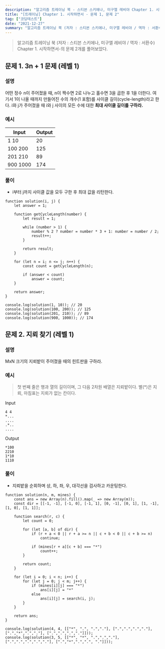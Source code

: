 ```yaml
---
description: "알고리즘 트레이닝 북 - 스티븐 스키에나, 미구엘 레비야 Chapter 1. 시작하면서, 문제 1번과 문제 2번 풀이"
title: "[트레이닝] Chapter 1. 시작하면서 - 문제 1, 문제 2"
tag: ["코딩테스트"]
date: "2021-12-27"
summary: "알고리즘 트레이닝 북 (저자 : 스티븐 스키에나, 미구엘 레비야 / 역자 : 서환수)의 Chapter 1. 시작하면서-의 문제 2개를 풀어보았다."
---
```


> 알고리즘 트레이닝 북 (저자 : 스티븐 스키에나, 미구엘 레비야 / 역자 : 서환수)
> Chapter 1. 시작하면서-의 문제 2개를 풀어보았다.

## 문제 1. 3n + 1 문제 (레벨 1)

### 설명

어떤 정수 n이 주어졌을 때, n이 짝수면 2로 나누고 홀수면 3을 곱한 후 1을 더한다. 여기서 1이 나올 때까지 만들어진 수의 개수(1 포함)를 사이클 길이(cycle-length)라고 한다. i와 j가 주어졌을 때 i와 j 사이의 모든 수에 대한 **최대 사이클 길이를 구하라.**

### 예시

| Input    | Output |
| -------- | ------ |
| 1 10     | 20     |
| 100 200  | 125    |
| 201 210  | 89     |
| 900 1000 | 174    |

### 풀이

- i부터 j까지 사이클 값을 모두 구한 후 최대 값을 리턴한다.

```
function solution(i, j) {
    let answer = 1;

    function getCycleLength(number) {
        let result = 1;

        while (number > 1) {
            number % 2 ? number = number * 3 + 1: number = number / 2;
            result++;
        }

        return result;
    }

    for (let n = i; n <= j; n++) {
        const count = getCycleLength(n);

        if (answer < count)
            answer = count;
    }

    return answer;
}

console.log(solution(1, 10)); // 20
console.log(solution(100, 200)); // 125
console.log(solution(201, 210)); // 89
console.log(solution(900, 1000)); // 174
```

## 문제 2. 지뢰 찾기 (레벨 1)

### 설명

MxN 크기의 지뢰밭이 주어졌을 때의 힌트판을 구하라.

### 예시

> 첫 번째 줄은 행과 열의 길이이며, 그 다음 2차원 배열은 지뢰밭이다. 별(\*)은 지뢰, 마침표는 지뢰가 없는 칸이다.

Input

```
4 4
*...
....
.*..
....
```

Output

```
*100
2210
1*10
1110
```

### 풀이

- 지뢰밭을 순회하며 상, 하, 좌, 우, 대각선을 검사하고 카운팅한다.

```
function solution(n, m, mines) {
    const ans = new Array(n).fill().map(_ => new Array(m));
    const dir = [[-1, -1], [-1, 0], [-1, 1], [0, -1], [0, 1], [1, -1], [1, 0], [1, 1]];

    function search(r, c) {
        let count = 0;

        for (let [a, b] of dir) {
            if (r + a < 0 || r + a >= n || c + b < 0 || c + b >= n)
                continue;

            if (mines[r + a][c + b] === "*")
                count++;
        }

        return count;
    }

    for (let i = 0; i < n; i++) {
        for (let j = 0; j < m; j++) {
            if (mines[i][j] === "*")
                ans[i][j] = "*"
            else
                ans[i][j] = search(i, j);
        }
    }

    return ans;
}

console.log(solution(4, 4, [["*", ".", ".","."], [".",".",".","."], [".","*",".","."], [".",".",".","."]]));
console.log(solution(3, 5, [["*", "*", ".",".","."], [".",".",".",".","."], [".","*",".",".", "."]]));
```
